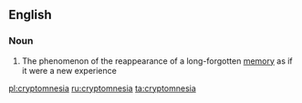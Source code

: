 ==English==

===Noun===
{{wikipedia}}
{{en-noun|-}}

#{{psychology}} The phenomenon of the reappearance of a long-forgotten [[memory]] as if it were a new experience

[[pl:cryptomnesia]]
[[ru:cryptomnesia]]
[[ta:cryptomnesia]]